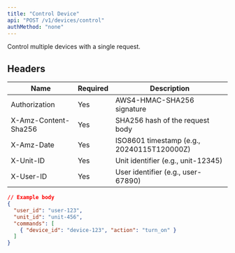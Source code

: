 ```yaml
---
title: "Control Device"
api: "POST /v1/devices/control"
authMethod: "none"
---
```


Control multiple devices with a single request.

## Headers


| Name | Required | Description |
| --- | --- | --- |
| Authorization | Yes | AWS4-HMAC-SHA256 signature |
| X-Amz-Content-Sha256 | Yes | SHA256 hash of the request body |
| X-Amz-Date | Yes | ISO8601 timestamp (e.g., 20240115T120000Z) |
| X-Unit-ID | Yes | Unit identifier (e.g., unit-12345) |
| X-User-ID | Yes | User identifier (e.g., user-67890) |


```json
// Example body
{
  "user_id": "user-123",
  "unit_id": "unit-456",
  "commands": [
    { "device_id": "device-123", "action": "turn_on" }
  ]
}
```